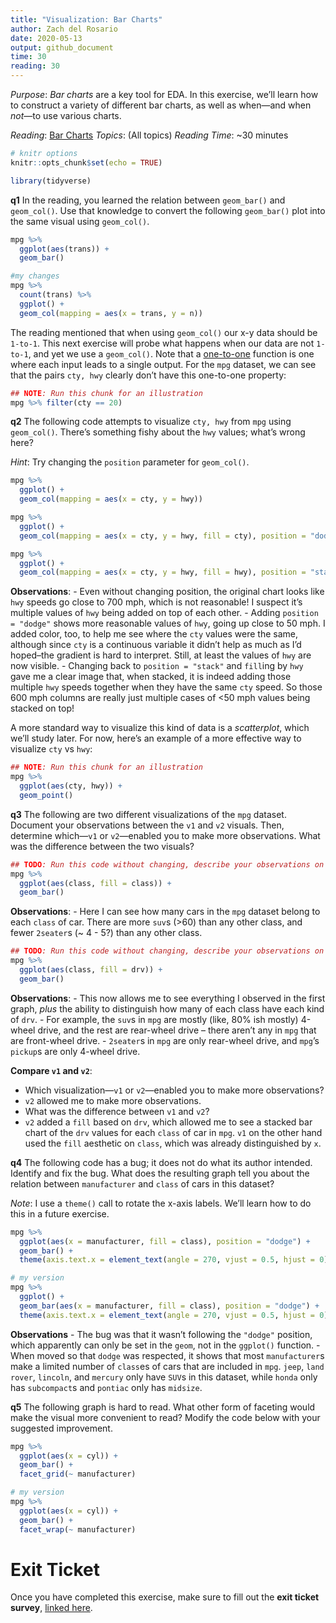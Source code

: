 ```yaml
---
title: "Visualization: Bar Charts"
author: Zach del Rosario
date: 2020-05-13
output: github_document
time: 30
reading: 30
---
```


*Purpose*: *Bar charts* are a key tool for EDA. In this exercise, we'll learn
how to construct a variety of different bar charts, as well as when---and when
*not*---to use various charts.

*Reading*: [Bar Charts](https://rstudio.cloud/learn/primers/3.2)
*Topics*: (All topics)
*Reading Time*: ~30 minutes

```r
# knitr options
knitr::opts_chunk$set(echo = TRUE)
```

```r
library(tidyverse)

```

__q1__ In the reading, you learned the relation between `geom_bar()` and
`geom_col()`. Use that knowledge to convert the following `geom_bar()` plot into
the same visual using `geom_col()`.

```r
mpg %>%
  ggplot(aes(trans)) +
  geom_bar()

#my changes 
mpg %>% 
  count(trans) %>% 
  ggplot() +
  geom_col(mapping = aes(x = trans, y = n))
```

The reading mentioned that when using `geom_col()` our x-y data should be
`1-to-1`. This next exercise will probe what happens when our data are not
`1-to-1`, and yet we use a `geom_col()`. Note that a
[one-to-one](https://en.wikipedia.org/wiki/Injective_function) function is one
where each input leads to a single output. For the `mpg` dataset, we can see
that the pairs `cty, hwy` clearly don't have this one-to-one property:

```r
## NOTE: Run this chunk for an illustration
mpg %>% filter(cty == 20)
```

__q2__ The following code attempts to visualize `cty, hwy` from `mpg` using
`geom_col()`. There's something fishy about the `hwy` values; what's wrong here?

*Hint*: Try changing the `position` parameter for `geom_col()`.

```r
mpg %>% 
  ggplot() + 
  geom_col(mapping = aes(x = cty, y = hwy))

mpg %>%
  ggplot() +
  geom_col(mapping = aes(x = cty, y = hwy, fill = cty), position = "dodge")

mpg %>% 
  ggplot() + 
  geom_col(mapping = aes(x = cty, y = hwy, fill = hwy), position = "stack")
```

**Observations**:
- Even without changing position, the original chart looks like `hwy` speeds go close to 700 mph, which is not reasonable!  I suspect it's multiple values of `hwy` being added on top of each other.
- Adding `position = "dodge"` shows more reasonable values of `hwy`, going up close to 50 mph.  I added color, too, to help me see where the `cty` values were the same, although since `cty` is a continuous variable it didn't help as much as I'd hoped--the gradient is hard to interpret.  Still, at least the values of `hwy` are now visible.
- Changing back to `position = "stack"` and `fill`ing by `hwy` gave me a clear image that, when stacked, it is indeed adding those multiple `hwy` speeds together when they have the same `cty` speed.  So those 600 mph columns are really just multiple cases of <50 mph values being stacked on top!

A more standard way to visualize this kind of data is a *scatterplot*, which
we'll study later. For now, here's an example of a more effective way to
visualize `cty` vs `hwy`:

```r
## NOTE: Run this chunk for an illustration
mpg %>%
  ggplot(aes(cty, hwy)) +
  geom_point()
```

__q3__ The following are two different visualizations of the `mpg` dataset.
Document your observations between the `v1` and `v2` visuals. Then, determine
which---`v1` or `v2`---enabled you to make more observations. What was the
difference between the two visuals?

```r
## TODO: Run this code without changing, describe your observations on the data
mpg %>%
  ggplot(aes(class, fill = class)) +
  geom_bar()
```

**Observations**:
- Here I can see how many cars in the `mpg` dataset belong to each `class` of car.  There are more `suv`s (>60) than any other class, and fewer `2seater`s (~ 4 - 5?) than any other class.

```r
## TODO: Run this code without changing, describe your observations on the data
mpg %>%
  ggplot(aes(class, fill = drv)) +
  geom_bar()
```

**Observations**:
- This now allows me to see everything I observed in the first graph, *plus* the ability to distinguish how many of each class have each kind of `drv`.
- For example, the `suv`s in `mpg` are mostly (like, 80% ish mostly) 4-wheel drive, and the rest are rear-wheel drive -- there aren't any in `mpg` that are front-wheel drive.
- `2seater`s in `mpg` are only rear-wheel drive, and `mpg`'s `pickup`s are only 4-wheel drive.

**Compare `v1` and `v2`**:

- Which visualization---`v1` or `v2`---enabled you to make more observations?
- `v2` allowed me to make more observations.
- What was the difference between `v1` and `v2`?
- `v2` added a `fill` based on `drv`, which allowed me to see a stacked bar chart of the `drv` values for each `class` of car in `mpg`.  `v1` on the other hand used the `fill` aesthetic on `class`, which was already distinguished by `x`.

__q4__ The following code has a bug; it does not do what its author intended.
Identify and fix the bug. What does the resulting graph tell you about the
relation between `manufacturer` and `class` of cars in this dataset?

*Note*: I use a `theme()` call to rotate the x-axis labels. We'll learn how to
do this in a future exercise.

```r
mpg %>%
  ggplot(aes(x = manufacturer, fill = class), position = "dodge") +
  geom_bar() +
  theme(axis.text.x = element_text(angle = 270, vjust = 0.5, hjust = 0))

# my version
mpg %>%
  ggplot() +
  geom_bar(aes(x = manufacturer, fill = class), position = "dodge") +
  theme(axis.text.x = element_text(angle = 270, vjust = 0.5, hjust = 0))
```

**Observations**
- The bug was that it wasn't following the `"dodge"` position, which apparently can only be set in the `geom`, not in the `ggplot()` function.
- When moved so that `dodge` was respected, it shows that most `manufacturer`s make a limited number of `class`es of cars that are included in `mpg`.  `jeep`, `land rover`, `lincoln`, and `mercury` only have `SUV`s in this dataset, while `honda` only has `subcompact`s and `pontiac` only has `midsize`.

__q5__ The following graph is hard to read. What other form of faceting would
make the visual more convenient to read? Modify the code below with your
suggested improvement.

```r
mpg %>%
  ggplot(aes(x = cyl)) +
  geom_bar() +
  facet_grid(~ manufacturer)

# my version
mpg %>%
  ggplot(aes(x = cyl)) +
  geom_bar() +
  facet_wrap(~ manufacturer)
```

<!-- include-exit-ticket -->
# Exit Ticket
<!-- -------------------------------------------------- -->

Once you have completed this exercise, make sure to fill out the **exit ticket survey**, [linked here](https://docs.google.com/forms/d/e/1FAIpQLSeuq2LFIwWcm05e8-JU84A3irdEL7JkXhMq5Xtoalib36LFHw/viewform?usp=pp_url&entry.693978880=e-vis01-bar-charts-assignment.Rmd).

